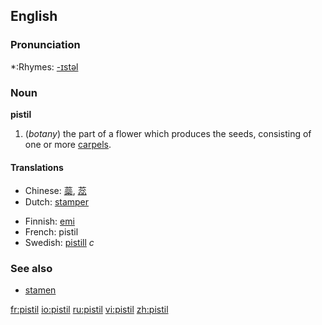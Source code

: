 ==English==
{{wikipedia}}
===Pronunciation===
*:Rhymes: [[Rhymes:English:-ɪstəl|-ɪstəl]]

=== Noun ===
'''pistil'''

#(''botany'') the part of a flower which produces the seeds, consisting of one or more [[carpel|carpels]].

====Translations====
{{top}}
*Chinese: [[蘂]], [[蕊]]
*Dutch: [[stamper]]
{{mid}}
*Finnish: [[emi]]
*French: pistil
*Swedish: [[pistill]] ''c''
{{bottom}}

===See also===
*[[stamen]]

[[fr:pistil]]
[[io:pistil]]
[[ru:pistil]]
[[vi:pistil]]
[[zh:pistil]]